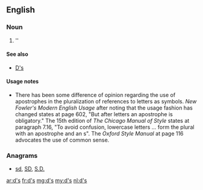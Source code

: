 {{also|ds|ds.|d's|D's|dS|Ds|DS|D.S.|D. S.}}
==English==

===Noun===
{{head|en}}

# ''{{plural of|d}}

====See also====
* [[D's]]

====Usage notes====
* There has been some difference of opinion regarding the use of apostrophes in the pluralization of references to letters as symbols.  ''New Fowler's Modern English Usage'' after noting that the usage fashion has changed states at page 602, "But after letters an apostrophe is obligatory."    The 15th edition of ''The Chicago Manual of Style'' states at paragraph 7.16, "To avoid confusion, lowercase letters ... form the plural with an apostrophe and an s".  The ''Oxford Style Manual'' at page 116 advocates the use of common sense.

===Anagrams===
* [[sd#English|sd]], [[SD#English|SD]], [[S.D.#English|S.D.]]

[[ar:d's]]
[[fr:d's]]
[[mg:d's]]
[[my:d's]]
[[nl:d's]]